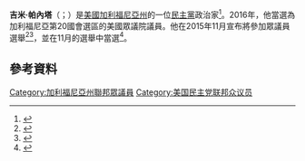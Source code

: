 '''吉米·帕內塔'''（{{lang-en|Jimmy Panetta}}；{{bd|1969年|10月1日}}）是[[美國|美國]][[加利福尼亞州|加利福尼亞州]]的一位[[民主黨_(美國)|民主黨]]政治家<ref>{{cite web|url=http://www.ksbw.com/article/rep-sam-farr-endorses-jimmy-panetta-for-congress/1296727|title=Rep. Sam Farr endorses Jimmy Panetta for Congress|first=Amy|last=Larson|date=March 17, 2016|publisher=[[KSBW-TV|KSBW-TV]]|accessdate=November 1, 2016|archive-date=2021-01-12|archive-url=https://web.archive.org/web/20210112230859/https://www.ksbw.com/article/rep-sam-farr-endorses-jimmy-panetta-for-congress/1296727|dead-url=no}}</ref>。2016年，他當選為加利福尼亞第20國會選區的美國眾議院議員。他在2015年11月宣布將參加眾議員選舉<ref>{{cite web|url=http://www.montereyherald.com/article/NF/20151117/NEWS/151119832|title=Election 2016: Jimmy Panetta launches his campaign for Congress|publisher=|accessdate=November 1, 2016|archive-date=2016-11-03|archive-url=https://web.archive.org/web/20161103235421/http://www.montereyherald.com/article/NF/20151117/NEWS/151119832|dead-url=no}}</ref><ref>{{cite web|url=http://www.santacruzsentinel.com/article/NE/20151117/NEWS/151119738|title=Election 2016: Jimmy Panetta launches campaign for Congress|work=Santa Cruz Sentinel|first=James|last=Herrera|date=November 17, 2015|accessdate=November 1, 2016|archive-date=2016-06-19|archive-url=https://web.archive.org/web/20160619200516/http://www.santacruzsentinel.com/article/NE/20151117/NEWS/151119738|dead-url=no}}</ref>，並在11月的選舉中當選<ref>{{cite web|url=http://www.rollcall.com/news/politics/democrat-jimmy-panetta-wins-house-seat-californias-20th-district|title=New Member: Democrat Jimmy Panetta Elected in California’s 20th District: Son of former Defense secretary Leon E. Panetta is heading to Congress|work=Roll Call|date=November 9, 2016|first=Niels|last=Lesniewski|accessdate=November 10, 2016|archive-date=2018-10-03|archive-url=https://web.archive.org/web/20181003142422/http://www.rollcall.com/news/politics/democrat-jimmy-panetta-wins-house-seat-californias-20th-district|dead-url=no}}</ref>。
==參考資料==
{{reflist}}
[[Category:加利福尼亞州聯邦眾議員|Category:加利福尼亞州聯邦眾議員]]
[[Category:美国民主党联邦众议员|Category:美国民主党联邦众议员]]